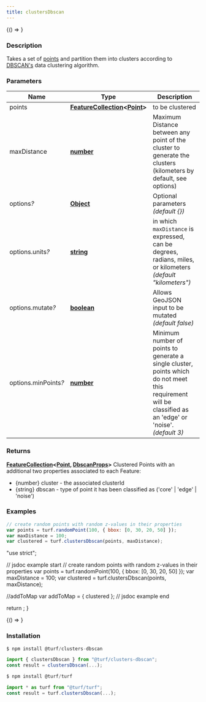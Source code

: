 ```yaml
---
title: clustersDbscan
---
```



<!-- Expose turf as global var for experimenting in the browser console -->

<BrowserOnly>{() => <WindowTurfGlobal turf={turf} />}</BrowserOnly>

### Description

Takes a set of [points](https://tools.ietf.org/html/rfc7946#section-3.1.2) and partition them into clusters according to [DBSCAN's](https://en.wikipedia.org/wiki/DBSCAN) data clustering algorithm.

### Parameters

| Name                      | Type                                                                                                                                   | Description                                                                                                                                                |
| ------------------------- | -------------------------------------------------------------------------------------------------------------------------------------- | ---------------------------------------------------------------------------------------------------------------------------------------------------------- |
| points                    | **[FeatureCollection](https://tools.ietf.org/html/rfc7946#section-3.3)\<[Point](https://tools.ietf.org/html/rfc7946#section-3.1.2)\>** | to be clustered                                                                                                                                            |
| maxDistance               | **[number](https://developer.mozilla.org/docs/Web/JavaScript/Reference/Global_Objects/Number)**                                        | Maximum Distance between any point of the cluster to generate the clusters (kilometers by default, see options)                                            |
| options<i>?</i>           | **[Object](https://developer.mozilla.org/docs/Web/JavaScript/Reference/Global_Objects/Object)**                                        | Optional parameters _(default \{\})_                                                                                                                       |
| options.units<i>?</i>     | **[string](https://developer.mozilla.org/docs/Web/JavaScript/Reference/Global_Objects/String)**                                        | in which `maxDistance` is expressed, can be degrees, radians, miles, or kilometers _(default "kilometers")_                                                |
| options.mutate<i>?</i>    | **[boolean](https://developer.mozilla.org/docs/Web/JavaScript/Reference/Global_Objects/Boolean)**                                      | Allows GeoJSON input to be mutated _(default false)_                                                                                                       |
| options.minPoints<i>?</i> | **[number](https://developer.mozilla.org/docs/Web/JavaScript/Reference/Global_Objects/Number)**                                        | Minimum number of points to generate a single cluster, points which do not meet this requirement will be classified as an 'edge' or 'noise'. _(default 3)_ |

### Returns

**[FeatureCollection](https://tools.ietf.org/html/rfc7946#section-3.3)\<[Point](https://tools.ietf.org/html/rfc7946#section-3.1.2), [DbscanProps](docs/api/types/DbscanProps.mdx)\>** Clustered Points with an additional two properties associated to each Feature:

- \{number\} cluster - the associated clusterId
- \{string\} dbscan - type of point it has been classified as ('core' \| 'edge' \| 'noise')

### Examples

```javascript
// create random points with random z-values in their properties
var points = turf.randomPoint(100, { bbox: [0, 30, 20, 50] });
var maxDistance = 100;
var clustered = turf.clustersDbscan(points, maxDistance);
```

  "use strict";

  // jsdoc example start
  // create random points with random z-values in their properties
  var points = turf.randomPoint(100, { bbox: [0, 30, 20, 50] });
  var maxDistance = 100;
  var clustered = turf.clustersDbscan(points, maxDistance);

  //addToMap
  var addToMap = { clustered };
  // jsdoc example end

  return <ExampleMap addToMap={addToMap} />;
}

<BrowserOnly>{() => <Map0 />}</BrowserOnly>

### Installation

```javascript
$ npm install @turf/clusters-dbscan

import { clustersDbscan } from "@turf/clusters-dbscan";
const result = clustersDbscan(...);
```

```javascript
$ npm install @turf/turf

import * as turf from "@turf/turf";
const result = turf.clustersDbscan(...);
```
